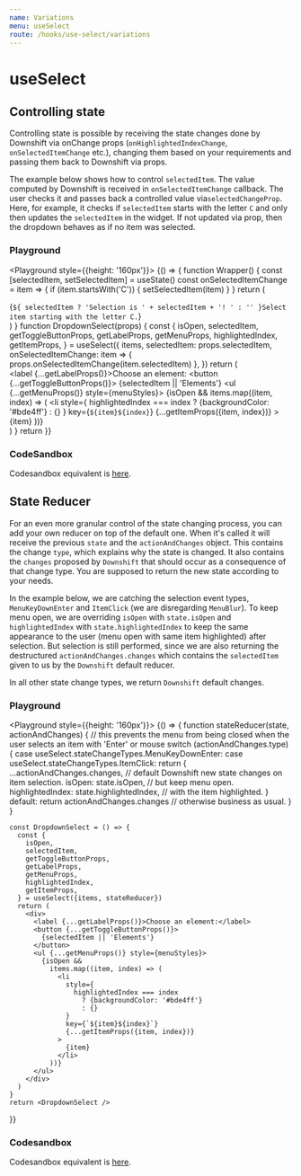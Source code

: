 ```yaml
---
name: Variations
menu: useSelect
route: /hooks/use-select/variations
---
```



# useSelect

## Controlling state

Controlling state is possible by receiving the state changes done by Downshift
via onChange props (`onHighlightedIndexChange`, `onSelectedItemChange` etc.),
changing them based on your requirements and passing them back to Downshift via
props.

The example below shows how to control `selectedItem`. The value computed by
Downshift is received in `onSelectedItemChange` callback. The user checks it and
passes back a controlled value via`selectedChangeProp`. Here, for example, it
checks if `selectedItem` starts with the letter `C` and only then updates the
`selectedItem` in the widget. If not updated via prop, then the dropdown behaves
as if no item was selected.

### Playground

<Playground style={{height: '160px'}}>
  {() => {
    function Wrapper() {
      const [selectedItem, setSelectedItem] = useState()
      const onSelectedItemChange = item => {
        if (item.startsWith('C')) {
          setSelectedItem(item)
        }
      }
      return (
        <div>
          <div>{`${
            selectedItem ? 'Selection is ' + selectedItem + '! ' : ''
          }Select item starting with the letter C.`}</div>
          <DropdownSelect
            selectedItem={selectedItem}
            onSelectedItemChange={onSelectedItemChange}
          />
        </div>
      )
    }
    function DropdownSelect(props) {
      const {
        isOpen,
        selectedItem,
        getToggleButtonProps,
        getLabelProps,
        getMenuProps,
        highlightedIndex,
        getItemProps,
      } = useSelect({
        items,
        selectedItem: props.selectedItem,
        onSelectedItemChange: item => {
          props.onSelectedItemChange(item.selectedItem)
        },
      })
      return (
        <div>
          <label {...getLabelProps()}>Choose an element:</label>
          <button {...getToggleButtonProps()}>
            {selectedItem || 'Elements'}
          </button>
          <ul {...getMenuProps()} style={menuStyles}>
            {isOpen &&
              items.map((item, index) => (
                <li
                  style={
                    highlightedIndex === index
                      ? {backgroundColor: '#bde4ff'}
                      : {}
                  }
                  key={`${item}${index}`}
                  {...getItemProps({item, index})}
                >
                  {item}
                </li>
              ))}
          </ul>
        </div>
      )
    }
    return <Wrapper />
  }}
</Playground>

### CodeSandbox

Codesandbox equivalent is
[here](https://codesandbox.io/s/useselect-variations-controlling-state-8tvwj).

## State Reducer

For an even more granular control of the state changing process, you can add
your own reducer on top of the default one. When it's called it will receive the
previous `state` and the `actionAndChanges` object. This contains the change
`type`, which explains why the state is changed. It also contains the `changes`
proposed by `Downshift` that should occur as a consequence of that change type.
You are supposed to return the new state according to your needs.

In the example below, we are catching the selection event types,
`MenuKeyDownEnter` and `ItemClick` (we are disregarding `MenuBlur`). To keep
menu open, we are overriding `isOpen` with `state.isOpen` and `highlightedIndex`
with `state.highlightedIndex` to keep the same appearance to the user (menu open
with same item highlighted) after selection. But selection is still performed,
since we are also returning the destructured `actionAndChanges.changes` which
contains the `selectedItem` given to us by the `Downshift` default reducer.

In all other state change types, we return `Downshift` default changes.

### Playground

<Playground style={{height: '160px'}}>
  {() => {
    function stateReducer(state, actionAndChanges) {
      // this prevents the menu from being closed when the user selects an item with 'Enter' or mouse
      switch (actionAndChanges.type) {
        case useSelect.stateChangeTypes.MenuKeyDownEnter:
        case useSelect.stateChangeTypes.ItemClick:
          return {
            ...actionAndChanges.changes, // default Downshift new state changes on item selection.
            isOpen: state.isOpen, // but keep menu open.
            highlightedIndex: state.highlightedIndex, // with the item highlighted.
          }
        default:
          return actionAndChanges.changes // otherwise business as usual.
      }
    }

    const DropdownSelect = () => {
      const {
        isOpen,
        selectedItem,
        getToggleButtonProps,
        getLabelProps,
        getMenuProps,
        highlightedIndex,
        getItemProps,
      } = useSelect({items, stateReducer})
      return (
        <div>
          <label {...getLabelProps()}>Choose an element:</label>
          <button {...getToggleButtonProps()}>
            {selectedItem || 'Elements'}
          </button>
          <ul {...getMenuProps()} style={menuStyles}>
            {isOpen &&
              items.map((item, index) => (
                <li
                  style={
                    highlightedIndex === index
                      ? {backgroundColor: '#bde4ff'}
                      : {}
                  }
                  key={`${item}${index}`}
                  {...getItemProps({item, index})}
                >
                  {item}
                </li>
              ))}
          </ul>
        </div>
      )
    }
    return <DropdownSelect />

}}

</Playground>

### Codesandbox

Codesandbox equivalent is
[here](https://codesandbox.io/s/useselect-variations-state-reducer-ysc2r).
